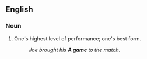 {{also|agame|A-game}}

==English==

===Noun===
{{en-noun}}

# {{lb|en|US|informal}} One's highest level of performance; one's best form.
#: ''Joe brought his '''A game''' to the match.''